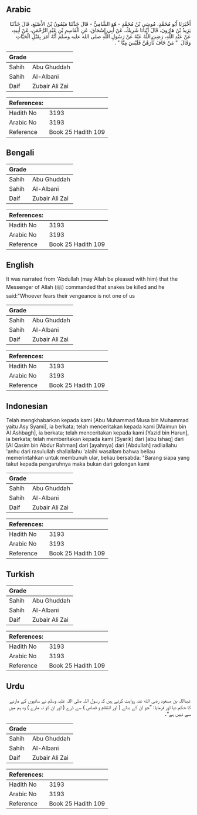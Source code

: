 ## Arabic


<div dir="rtl" lang="ar" style={{fontSize:'larger',backgroundColor:'#f8f9fa',padding:20}}>
أَخْبَرَنَا أَبُو مُحَمَّدٍ، مُوسَى بْنُ مُحَمَّدٍ - هُوَ الشَّامِيُّ - قَالَ حَدَّثَنَا مَيْمُونُ بْنُ الأَصْبَغِ، قَالَ حَدَّثَنَا يَزِيدُ بْنُ هَارُونَ، قَالَ أَنْبَأَنَا شَرِيكٌ، عَنْ أَبِي إِسْحَاقَ، عَنِ الْقَاسِمِ بْنِ عَبْدِ الرَّحْمَنِ، عَنْ أَبِيهِ، عَنْ عَبْدِ اللَّهِ، رَضِيَ اللَّهُ عَنْهُ عَنْ رَسُولِ اللَّهِ صلى الله عليه وسلم أَنَّهُ أَمَرَ بِقَتْلِ الْحَيَّاتِ وَقَالَ ‏ "‏ مَنْ خَافَ ثَأْرَهُنَّ فَلَيْسَ مِنَّا ‏"‏ ‏.‏
</div>
<div style={{backgroundColor:'#f8f9fa',padding:20, marginBottom: 10}}><table> <thead> <tr> <th>Grade</th> <th></th> </tr> </thead> <tbody> <tr><td>Sahih</td><td>Abu Ghuddah</td></tr><tr><td>Sahih</td><td>Al-Albani</td></tr><tr><td>Daif</td><td>Zubair Ali Zai</td></tr></tbody></table><table> <thead> <tr> <th>References:</th> <th></th> </tr> </thead> <tbody><tr><td>Hadith No</td><td>3193</td></tr><tr><td>Arabic No</td><td>3193</td></tr><tr><td>Reference</td><td>Book 25 Hadith 109</td></tr></tbody></table></div>

## Bengali


<div dir="ltr" lang="bn" style={{fontSize:'larger',backgroundColor:'#f8f9fa',padding:20}}>

</div>
<div style={{backgroundColor:'#f8f9fa',padding:20, marginBottom: 10}}><table> <thead> <tr> <th>Grade</th> <th></th> </tr> </thead> <tbody> <tr><td>Sahih</td><td>Abu Ghuddah</td></tr><tr><td>Sahih</td><td>Al-Albani</td></tr><tr><td>Daif</td><td>Zubair Ali Zai</td></tr></tbody></table><table> <thead> <tr> <th>References:</th> <th></th> </tr> </thead> <tbody><tr><td>Hadith No</td><td>3193</td></tr><tr><td>Arabic No</td><td>3193</td></tr><tr><td>Reference</td><td>Book 25 Hadith 109</td></tr></tbody></table></div>

## English


<div dir="ltr" lang="en" style={{fontSize:'larger',backgroundColor:'#f8f9fa',padding:20}}>
It was narrated from 'Abdullah (may Allah be pleased with him) that the Messenger of Allah (ﷺ) commanded that snakes be killed and he said:"Whoever fears their vengeance is not one of us
</div>
<div style={{backgroundColor:'#f8f9fa',padding:20, marginBottom: 10}}><table> <thead> <tr> <th>Grade</th> <th></th> </tr> </thead> <tbody> <tr><td>Sahih</td><td>Abu Ghuddah</td></tr><tr><td>Sahih</td><td>Al-Albani</td></tr><tr><td>Daif</td><td>Zubair Ali Zai</td></tr></tbody></table><table> <thead> <tr> <th>References:</th> <th></th> </tr> </thead> <tbody><tr><td>Hadith No</td><td>3193</td></tr><tr><td>Arabic No</td><td>3193</td></tr><tr><td>Reference</td><td>Book 25 Hadith 109</td></tr></tbody></table></div>

## Indonesian


<div dir="ltr" lang="id" style={{fontSize:'larger',backgroundColor:'#f8f9fa',padding:20}}>
Telah mengkhabarkan kepada kami [Abu Muhammad Musa bin Muhammad yaitu Asy Syami], ia berkata; telah menceritakan kepada kami [Maimun bin Al Ashbagh], ia berkata; telah menceritakan kepada kami [Yazid bin Harun], ia berkata; telah memberitakan kepada kami [Syarik] dari [abu Ishaq] dari [Al Qasim bin Abdur Rahman] dari [ayahnya] dari [Abdullah] radliallahu 'anhu dari rasulullah shallallahu 'alaihi wasallam bahwa beliau memerintahkan untuk membunuh ular, beliau bersabda: "Barang siapa yang takut kepada pengaruhnya maka bukan dari golongan kami
</div>
<div style={{backgroundColor:'#f8f9fa',padding:20, marginBottom: 10}}><table> <thead> <tr> <th>Grade</th> <th></th> </tr> </thead> <tbody> <tr><td>Sahih</td><td>Abu Ghuddah</td></tr><tr><td>Sahih</td><td>Al-Albani</td></tr><tr><td>Daif</td><td>Zubair Ali Zai</td></tr></tbody></table><table> <thead> <tr> <th>References:</th> <th></th> </tr> </thead> <tbody><tr><td>Hadith No</td><td>3193</td></tr><tr><td>Arabic No</td><td>3193</td></tr><tr><td>Reference</td><td>Book 25 Hadith 109</td></tr></tbody></table></div>

## Turkish


<div dir="ltr" lang="tr" style={{fontSize:'larger',backgroundColor:'#f8f9fa',padding:20}}>

</div>
<div style={{backgroundColor:'#f8f9fa',padding:20, marginBottom: 10}}><table> <thead> <tr> <th>Grade</th> <th></th> </tr> </thead> <tbody> <tr><td>Sahih</td><td>Abu Ghuddah</td></tr><tr><td>Sahih</td><td>Al-Albani</td></tr><tr><td>Daif</td><td>Zubair Ali Zai</td></tr></tbody></table><table> <thead> <tr> <th>References:</th> <th></th> </tr> </thead> <tbody><tr><td>Hadith No</td><td>3193</td></tr><tr><td>Arabic No</td><td>3193</td></tr><tr><td>Reference</td><td>Book 25 Hadith 109</td></tr></tbody></table></div>

## Urdu


<div dir="rtl" lang="ur" style={{fontSize:'larger',backgroundColor:'#f8f9fa',padding:20}}>
عبداللہ بن مسعود رضی الله عنہ روایت کرتے ہیں کہ رسول اللہ صلی اللہ علیہ وسلم نے سانپوں کے مارنے کا حکم دیا اور فرمایا: ”جو ان کے بدلے ( اور انتقام و قصاص ) سے ڈرے ( اور ان کو نہ مارے ) وہ ہم میں سے نہیں ہے“۔
</div>
<div style={{backgroundColor:'#f8f9fa',padding:20, marginBottom: 10}}><table> <thead> <tr> <th>Grade</th> <th></th> </tr> </thead> <tbody> <tr><td>Sahih</td><td>Abu Ghuddah</td></tr><tr><td>Sahih</td><td>Al-Albani</td></tr><tr><td>Daif</td><td>Zubair Ali Zai</td></tr></tbody></table><table> <thead> <tr> <th>References:</th> <th></th> </tr> </thead> <tbody><tr><td>Hadith No</td><td>3193</td></tr><tr><td>Arabic No</td><td>3193</td></tr><tr><td>Reference</td><td>Book 25 Hadith 109</td></tr></tbody></table></div>